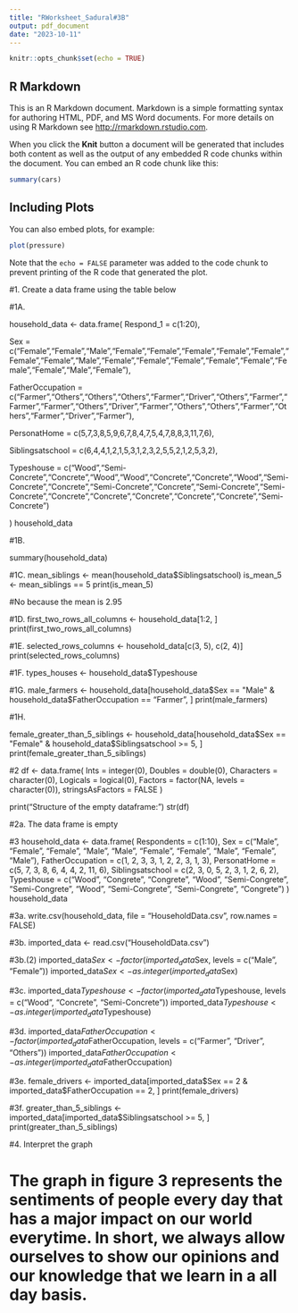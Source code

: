 ```yaml
---
title: "RWorksheet_Sadural#3B"
output: pdf_document
date: "2023-10-11"
---
```


```r
knitr::opts_chunk$set(echo = TRUE)
```

## R Markdown

This is an R Markdown document. Markdown is a simple formatting syntax for authoring HTML, PDF, and MS Word documents. For more details on using R Markdown see <http://rmarkdown.rstudio.com>.

When you click the **Knit** button a document will be generated that includes both content as well as the output of any embedded R code chunks within the document. You can embed an R code chunk like this:

```r
summary(cars)
```

## Including Plots

You can also embed plots, for example:

```r
plot(pressure)
```

Note that the `echo = FALSE` parameter was added to the code chunk to prevent printing of the R code that generated the plot.


#1. Create a data frame using the table below


#1A.


household_data <- data.frame(
  Respond_1 = c(1:20),
  
  Sex = c("Female","Female","Male","Female","Female","Female","Female","Female","Female","Female","Male","Female","Female","Female","Female","Female","Female","Female","Male","Female"),
  
  FatherOccupation = c("Farmer","Others","Others","Others","Farmer","Driver","Others","Farmer","Farmer","Farmer","Others","Driver","Farmer","Others","Others","Farmer","Others","Farmer","Driver","Farmer"),
  
  PersonatHome = c(5,7,3,8,5,9,6,7,8,4,7,5,4,7,8,8,3,11,7,6),
  
  Siblingsatschool = c(6,4,4,1,2,1,5,3,1,2,3,2,5,5,2,1,2,5,3,2),
  
  Typeshouse = c("Wood","Semi-Concrete","Concrete","Wood","Wood","Concrete","Concrete","Wood","Semi-Concrete","Concrete","Semi-Concrete","Concrete","Semi-Concrete","Semi-Concrete","Concrete","Concrete","Concrete","Concrete","Concrete","Semi-Concrete")
  
)
household_data

#1B.

summary(household_data)

#1C.
mean_siblings <- mean(household_data$Siblingsatschool)
is_mean_5 <- mean_siblings == 5
print(is_mean_5)

#No because the mean is 2.95

#1D.
first_two_rows_all_columns <- household_data[1:2, ]
print(first_two_rows_all_columns)

#1E.
selected_rows_columns <- household_data[c(3, 5), c(2, 4)]
print(selected_rows_columns)

#1F.
types_houses <- household_data$Typeshouse

#1G.
male_farmers <- household_data[household_data$Sex == "Male" & household_data$FatherOccupation == "Farmer", ]
print(male_farmers)

#1H.

female_greater_than_5_siblings <- household_data[household_data$Sex == "Female" & household_data$Siblingsatschool >= 5, ]
print(female_greater_than_5_siblings)

#2
df <- data.frame(
  Ints = integer(0),
  Doubles = double(0),
  Characters = character(0),
  Logicals = logical(0),
  Factors = factor(NA, levels = character(0)),
  stringsAsFactors = FALSE
)

print("Structure of the empty dataframe:")
str(df)

#2a. The data frame is empty

#3
household_data <- data.frame(
  Respondents = c(1:10),
  Sex = c("Male", "Female", "Female", "Male", "Male", "Female", "Female", "Male", "Female", "Male"),
  FatherOccupation = c(1, 2, 3, 3, 1, 2, 2, 3, 1, 3),
  PersonatHome = c(5, 7, 3, 8, 6, 4, 4, 2, 11, 6),
  Siblingsatschool = c(2, 3, 0, 5, 2, 3, 1, 2, 6, 2),
  Typeshouse = c("Wood", "Congrete", "Congrete", "Wood", "Semi-Congrete", "Semi-Congrete", "Wood", "Semi-Congrete", "Semi-Congrete", "Congrete")
)
household_data

#3a.
write.csv(household_data, file = "HouseholdData.csv", row.names = FALSE)

#3b.
imported_data <- read.csv("HouseholdData.csv")


#3b.(2)
imported_data$Sex <- factor(imported_data$Sex, levels = c("Male", "Female"))
imported_data$Sex <- as.integer(imported_data$Sex)

#3c.
imported_data$Typeshouse <- factor(imported_data$Typeshouse, levels = c("Wood", "Concrete", "Semi-Concrete"))
imported_data$Typeshouse <- as.integer(imported_data$Typeshouse)

#3d.
imported_data$FatherOccupation <- factor(imported_data$FatherOccupation, levels = c("Farmer", "Driver", "Others"))
imported_data$FatherOccupation <- as.integer(imported_data$FatherOccupation)

#3e.
female_drivers <- imported_data[imported_data$Sex == 2 & imported_data$FatherOccupation == 2, ]
print(female_drivers)

#3f.
greater_than_5_siblings <- imported_data[imported_data$Siblingsatschool >= 5, ]
print(greater_than_5_siblings)

#4. Interpret the graph

# The graph in figure 3 represents the sentiments of people every day that has a major impact on our world everytime. In short, we always allow ourselves to show our opinions and our knowledge that we learn in a all day basis.
